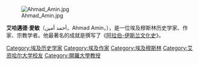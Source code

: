 {{expand|time=2013-08-23T13:22:26+00:00}}
{{unreferenced|time=2013-08-23T13:22:26+00:00}}
[[File:Ahmad_Amin.jpg|thumb]]

'''艾哈邁德·愛敏'''（أحمد أمين，Ahmad Amin，{{bd|1886年|10月1日|1954年|5月30日}}），是一位埃及穆斯林历史学家、作家、宗教学者。他最著名的成就是撰写了《[[阿拉伯-伊斯兰文化史|阿拉伯-伊斯兰文化史]]》。

{{作家小作品}}
[[Category:埃及历史学家|Category:埃及历史学家]]
[[Category:埃及作家|Category:埃及作家]]
[[Category:埃及穆斯林|Category:埃及穆斯林]]
[[Category:艾资哈尔大学校友|Category:艾资哈尔大学校友]]
[[Category:開羅大學教授|Category:開羅大學教授]]